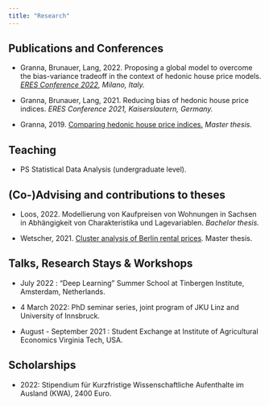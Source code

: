 ```yaml
---
title: "Research"
---
```


## Publications and Conferences

-   Granna, Brunauer, Lang, 2022. Proposing a global model to overcome the bias-variance tradeoff in the context of hedonic house price models. [*ERES Conference 2022*](https://2022.eres.org/i)*, Milano, Italy.*

-   Granna, Brunauer, Lang, 2021. Reducing bias of hedonic house price indices. *ERES Conference 2021, Kaiserslautern, Germany.*

-   Granna, 2019. [Comparing hedonic house price indices.](https://diglib.uibk.ac.at/ulbtirolhslimit/content/titleinfo/3613547) *Master thesis.*

## Teaching

-   PS Statistical Data Analysis (undergraduate level).

## (Co-)Advising and contributions to theses

-   Loos, 2022. Modellierung von Kaufpreisen von Wohnungen in Sachsen in Abhängigkeit von Charakteristika und Lagevariablen. *Bachelor thesis.*

-   Wetscher, 2021. [Cluster analysis of Berlin rental prices](https://diglib.uibk.ac.at/ulbtirolhslimit/content/titleinfo/5848318). Master thesis.

## Talks, Research Stays & Workshops

-   July 2022 : "Deep Learning" Summer School at Tinbergen Institute, Amsterdam, Netherlands.

-   4 March 2022: PhD seminar series, joint program of JKU Linz and University of Innsbruck.

-   August - September 2021 : Student Exchange at Institute of Agricultural Economics Virginia Tech, USA.

## Scholarships

-   2022: Stipendium für Kurzfristige Wissenschaftliche Aufenthalte im Ausland (KWA), 2400 Euro.
